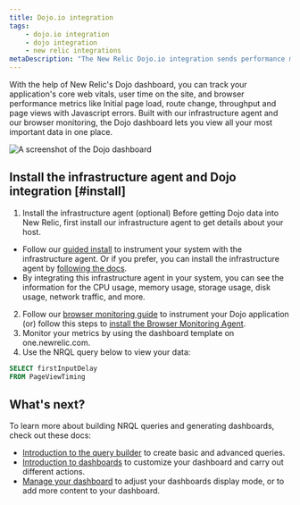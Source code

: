 ```yaml
---
title: Dojo.io integration
tags:
    - dojo.io integration
    - dojo integration
    - new relic integrations
metaDescription: "The New Relic Dojo.io integration sends performance metrics and inventory data from your Dojo.io framework to the New Relic platform."
---
```


With the help of New Relic's Dojo dashboard, you can track your application's core web vitals, user time on the site, and browser performance metrics like Initial page load, route change, throughput and page views with Javascript errors. Built with our infrastructure agent and our browser monitoring, the Dojo dashboard lets you view all your most important data in one place.

<img
  title="dashboard-example.png"
  alt="A screenshot of the Dojo dashboard"
  src={dojodashboard}
/>

## Install the infrastructure agent and Dojo integration [#install]

1. Install the infrastructure agent (optional)
Before getting Dojo data into New Relic, first install our infrastructure agent to get details about your host.
* Follow our [guided install](https://one.newrelic.com/nr1-core?state=999174fa-ed8b-d707-af7b-8e4f8fd03cc1) to instrument your system with the infrastructure agent. Or if you prefer, you can install the infrastructure agent by [following the docs](/docs/infrastructure/install-infrastructure-agent/get-started/install-infrastructure-agent).
* By integrating this infrastructure agent in your system, you can see the information for the CPU usage, memory usage, storage usage, disk usage, network traffic, and more.
2. Follow our [browser monitoring guide](/docs/browser/browser-monitoring/getting-started/browser-summary-page/) to instrument your Dojo application (or) follow this steps to [install the Browser Monitoring Agent](/docs/browser/browser-monitoring/installation/install-browser-monitoring-agent/).
3. Monitor your metrics by using the dashboard template on one.newrelic.com.
4. Use the NRQL query below to view your data:

```sql
SELECT firstInputDelay
FROM PageViewTiming
```
## What's next?

To learn more about building NRQL queries and generating dashboards, check out these docs:

* [Introduction to the query builder](/docs/query-your-data/explore-query-data/query-builder/introduction-query-builder) to create basic and advanced queries.
* [Introduction to dashboards](/docs/query-your-data/explore-query-data/dashboards/introduction-dashboards) to customize your dashboard and carry out different actions.
* [Manage your dashboard](/docs/query-your-data/explore-query-data/dashboards/manage-your-dashboard) to adjust your dashboards display mode, or to add more content to your dashboard. 
